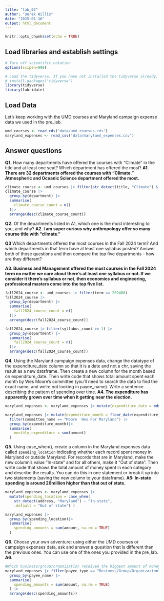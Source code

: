 ```yaml
---
title: "lab_02"
author: "Derek Willis"
date: "2025-01-16"
output: html_document
---
```


```r
knitr::opts_chunk$set(echo = TRUE)
```

## Load libraries and establish settings

```r
# Turn off scientific notation
options(scipen=999)

# Load the tidyverse. If you have not installed the tidyverse already, remove the # from the next line and run it first.  
# install.packages('tidyverse')
library(tidyverse)
library(lubridate)
```

## Load Data

Let's keep working with the UMD courses and Maryland campaign expense data we used in the pre_lab.

```r
umd_courses <- read_rds("data/umd_courses.rds")
maryland_expenses <- read_csv("data/maryland_expenses.csv")
```

## Answer questions

**Q1.** How many departments have offered the courses with "Climate" in the title and at least one seat? Which department has offered the most? **A1. There are 32 departments offered the courses with "Climate." Atmospheric and Oceanic Science department offered the most.**

```r
climate_course <- umd_courses |> filter(str_detect(title, "Climate") & seats >=1)
climate_course |> 
  group_by(department) |>
  summarise(
    climate_course_count = n()
  )|>
  arrange(desc(climate_course_count))
```

**Q2.** Of the departments listed in A1, which one is the most interesting to you, and why? **A2. I am super curious why anthropology offer so many course title with "climate."**

**Q3** Which departments offered the most courses in the Fall 2024 term? And which departments in that term have at least one syllabus posted? Answer both of those questions and then compare the top five departments - how are they different?

**A3. Business and Management offered the most courses in the Fall 2024 term no matter we care about there's at least one syllabus or not. If we consider it there's syllabus or not, then economics and engineering, professional masters come into the top five list.**

```r
fall2024_course <- umd_courses |> filter(term == 202408)
fall2024_course |> 
  group_by(department) |>
  summarise(
    fall2024_course_count = n()
  )|>
  arrange(desc(fall2024_course_count))
```

```r
fall2024_course |> filter(syllabus_count >= 1) |>
  group_by(department) |>
  summarise(
    fall2024_course_count = n()
  )|>
  arrange(desc(fall2024_course_count))
```

**Q4.** Using the Maryland campaign expenses data, change the datatype of the expenditure_date column so that it is a date and not a chr, saving the result as a new dataframe. Then create a new column for the month based on expenditure_date. Then write code that shows total amount spent each month by Wes Moore's committee (you'll need to search the data to find the exact name, and we're not looking in payee_name). Write a sentence describing the pattern of spending over time. **A4. The expenditure has apparently grown over time when it getting near the election.**

```r
maryland_expenses <- maryland_expenses |> mutate(expenditure_date = mdy(expenditure_date))
```

```r
maryland_expenses |> mutate(expenditure_month = floor_date(expenditure_date, "month")) |>
  filter(committee_name == "Moore  Wes For Maryland") |>
  group_by(expenditure_month)|>
  summarise(
    monthly_expenditure = sum(amount)
  )
```

**Q5.** Using case_when(), create a column in the Maryland expenses data called `spending_location` indicating whether each record spent money in Maryland or outside Maryland. For records that are in Maryland, make the new column's value "In-state" and for all others, make it "Out of state". Then write code that shows the total amount of money spent in each category and describe the results. You can do this in one statement or break it up into two statements (saving the new column to your dataframe). **A5: In-state spending is around 26million higher than that out of state.**

```r
maryland_expenses <- maryland_expenses |> 
  mutate(spending_location = case_when(
    str_detect(address, "Maryland") ~ "In-state",
    .default = "Out of state") )
```

```r
maryland_expenses |>
  group_by(spending_location)|>
  summarise(
    spending_amounts = sum(amount, na.rm = TRUE)
  )
```

**Q6.** Choose your own adventure: using either the UMD courses or campaign expenses data, ask and answer a question that is different than the previous ones. You can use one of the ones you provided in the pre_lab. **A6.**

```r
#Which business/group/organization received the biggest amount of money from Maryland government? A: It's Screen Strategies Media, an advertising agency in Virginia
maryland_expenses |> filter(payee_type == "Business/Group/Organization") |>
  group_by(payee_name) |>
  summarise(
    spending_amounts = sum(amount, na.rm = TRUE)
  ) |>
  arrange(desc(spending_amounts))
```
